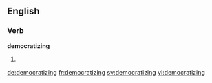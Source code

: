 
==English==

===Verb===
'''democratizing'''

# {{present participle of|democratize}}

[[de:democratizing]]
[[fr:democratizing]]
[[sv:democratizing]]
[[vi:democratizing]]